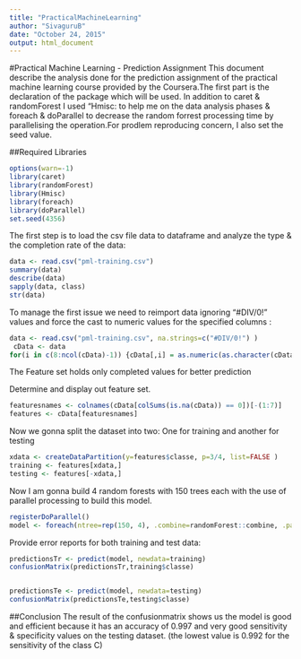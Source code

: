 ```yaml
---
title: "PracticalMachineLearning"
author: "SivaguruB"
date: "October 24, 2015"
output: html_document
---
```

#Practical Machine Learning - Prediction Assignment 
This document describe the analysis done for the prediction assignment of the practical machine learning course provided by the Coursera.The first part is the declaration of the package which will be used. In addition to caret & randomForest I used "Hmisc: to help me on the data analysis phases & foreach & doParallel to decrease the random forrest processing time by parallelising the operation.For prodlem reproducing concern, I also set the seed value.

##Required Libraries
```r
options(warn=-1)
library(caret)
library(randomForest)
library(Hmisc)
library(foreach)
library(doParallel)
set.seed(4356)
```
The first step is to load the csv file data to dataframe and analyze the type & the completion rate of the data:
```r
data <- read.csv("pml-training.csv")
summary(data)
describe(data)
sapply(data, class)
str(data)
```

To manage the first issue we need to reimport data ignoring "#DIV/0!" values and force the cast to numeric values for the specified columns :
```r
data <- read.csv("pml-training.csv", na.strings=c("#DIV/0!") )
 cData <- data
for(i in c(8:ncol(cData)-1)) {cData[,i] = as.numeric(as.character(cData[,i]))}
```
The Feature set holds only completed values for better prediction

Determine and display out feature set.
```r
featuresnames <- colnames(cData[colSums(is.na(cData)) == 0])[-(1:7)]
features <- cData[featuresnames]
```
Now we gonna split the dataset into two: One for training and another for testing
```r
xdata <- createDataPartition(y=features$classe, p=3/4, list=FALSE )
training <- features[xdata,]
testing <- features[-xdata,]
```
Now I am gonna build 4 random forests with 150 trees each with the use of parallel processing to build this model.
```r
registerDoParallel()
model <- foreach(ntree=rep(150, 4), .combine=randomForest::combine, .packages='randomForest') %dopar% randomForest(training[-ncol(training)], training$classe, ntree=ntree)
```
Provide error reports for both training and test data:
```r
predictionsTr <- predict(model, newdata=training)
confusionMatrix(predictionsTr,training$classe)


predictionsTe <- predict(model, newdata=testing)
confusionMatrix(predictionsTe,testing$classe)
```
##Conclusion
 The result of the confusionmatrix shows us the model is good and efficient because it has an accuracy of 0.997 and very good sensitivity & specificity values on the testing dataset. (the lowest value is 0.992 for the sensitivity of the class C)

